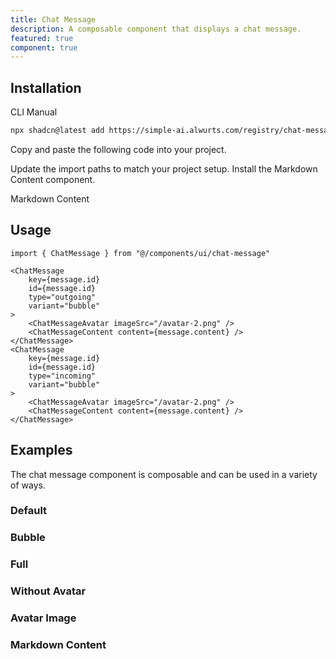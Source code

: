 ```yaml
---
title: Chat Message
description: A composable component that displays a chat message.
featured: true
component: true
---
```


<ComponentPreview name="chat-message-demo" description="A chat message" />

## Installation

<Tabs defaultValue="cli">

<TabsList>
  <TabsTrigger value="cli">CLI</TabsTrigger>
  <TabsTrigger value="manual">Manual</TabsTrigger>
</TabsList>
<TabsContent value="cli">

```bash
npx shadcn@latest add https://simple-ai.alwurts.com/registry/chat-message.json
```

</TabsContent>

<TabsContent value="manual">

<Steps>

<Step>Copy and paste the following code into your project.</Step>

<ComponentSource name="chat-message" />

<Step>Update the import paths to match your project setup.</Step>
<Step>Install the Markdown Content component.</Step>

<Link href="/docs/components/markdown-content">Markdown Content</Link>

</Steps>

</TabsContent>

</Tabs>

## Usage

```tsx
import { ChatMessage } from "@/components/ui/chat-message"
```

```tsx
<ChatMessage
    key={message.id}
    id={message.id}
    type="outgoing"
    variant="bubble"
>
    <ChatMessageAvatar imageSrc="/avatar-2.png" />
    <ChatMessageContent content={message.content} />
</ChatMessage>
<ChatMessage
    key={message.id}
    id={message.id}
    type="incoming"
    variant="bubble"
>
    <ChatMessageAvatar imageSrc="/avatar-2.png" />
    <ChatMessageContent content={message.content} />
</ChatMessage>
```

## Examples

The chat message component is composable and can be used in a variety of ways.

### Default

<ComponentPreview name="chat-message-demo-default" description="A chat message" />

### Bubble

<ComponentPreview name="chat-message-demo-bubble" description="A chat message" />

### Full

<ComponentPreview name="chat-message-demo-full" description="A chat message" />

### Without Avatar

<ComponentPreview name="chat-message-demo-without-avatar" description="A chat message without an avatar" />

### Avatar Image

<ComponentPreview name="chat-message-demo-avatar-image" description="A chat message with an avatar image" />

### Markdown Content

<ComponentPreview name="chat-message-demo-markdown-content" description="A chat message with markdown content" />

